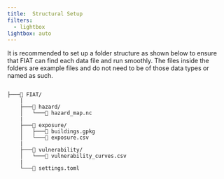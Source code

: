 ```yaml
---
title:	Structural Setup
filters:
  - lightbox
lightbox: auto
---
```


It is recommended to set up a folder structure as shown below to ensure that FIAT can find each data file and run smoothly. The files inside the folders are example files and do not need to be of those data types or named as such.

```

├───📁 FIAT/
    |
    ├───📁 hazard/
    │   └───📄 hazard_map.nc
    |
    ├───📁 exposure/
    │   ├───📄 buildings.gpkg
    │   └───📄 exposure.csv
    |
    ├───📁 vulnerability/
    │   └───📄 vulnerability_curves.csv
    |
    └───📄 settings.toml

```
